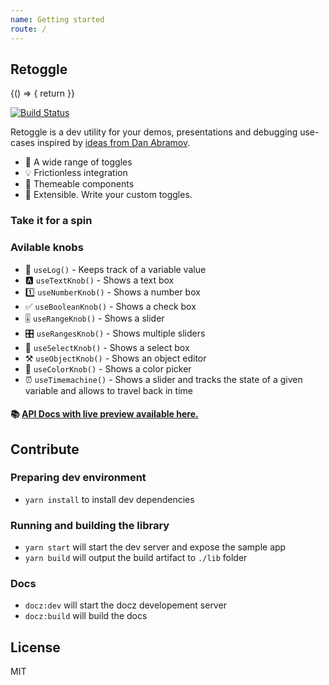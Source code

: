 ```yaml
---
name: Getting started
route: /
---
```


## Retoggle
<Playground>
{() => {
  return <App />
}}
</Playground>

[![Build Status](https://travis-ci.org/Raathigesh/storyhooks.svg?branch=master)](https://travis-ci.org/Raathigesh/storyhooks)

Retoggle is a dev utility for your demos, presentations and debugging use-cases inspired by [ideas from Dan Abramov](https://twitter.com/dan_abramov/status/1058834904207761409).

- 🎉 A wide range of toggles
- 💡 Frictionless integration
- 🎨 Themeable components
- 🎁 Extensible. Write your custom toggles.

### Take it for a spin



### Avilable knobs

- 📝 `useLog()` - Keeps track of a variable value
- 🅰 `useTextKnob()` - Shows a text box
- 1️⃣ `useNumberKnob()` - Shows a number box
- ✅️ `useBooleanKnob()` - Shows a check box
- 🎚 `useRangeKnob()` - Shows a slider
- 🎛 `useRangesKnob()` - Shows multiple sliders
- 🎏 `useSelectKnob()` - Shows a select box
- ⚒ `useObjectKnob()` - Shows an object editor
- 🎨 `useColorKnob()` - Shows a color picker
- ⏰ `useTimemachine()` - Shows a slider and tracks the state of a given variable and allows to travel back in time

#### 📚 [API Docs with live preview available here.](https://storyhooks.debuggable.io)



## Contribute

### Preparing dev environment

- `yarn install` to install dev dependencies

### Running and building the library

- `yarn start` will start the dev server and expose the sample app
- `yarn build` will output the build artifact to `./lib` folder

### Docs

- `docz:dev` will start the docz developement server
- `docz:build` will build the docs

## License

MIT
